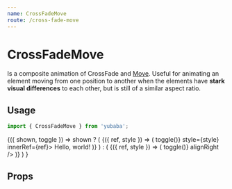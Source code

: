 ```yaml
---
name: CrossFadeMove
route: /cross-fade-move
---
```



# CrossFadeMove

Is a composite animation of CrossFade and [Move](/move).
Useful for animating an element moving from one position to another when the elements have **stark visual differences** to each other, but is still of a similar aspect ratio.

## Usage

```js
import { CrossFadeMove } from 'yubaba';
```

<Playground>
  <Common.Toggler>
    {({ shown, toggle }) =>
      shown ? (
        <Baba name="cross-fade-move" key="1">
          <CrossFadeMove>
            {({ ref, style }) => (
              <Styled.Box onClick={() => toggle()} style={style} innerRef={ref}>
                Hello, world!
              </Styled.Box>
            )}
          </CrossFadeMove>
        </Baba>
      ) : (
        <Baba name="cross-fade-move" key="2">
          <CrossFadeMove>
            {({ ref, style }) => (
              <Styled.Box style={style} innerRef={ref} onClick={() => toggle()} alignRight />
            )}
          </CrossFadeMove>
        </Baba>
      )
    }
  </Common.Toggler>
</Playground>

## Props

<PropsTable of={CrossFadeMove} />
